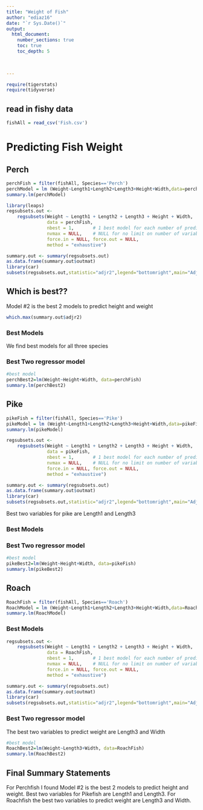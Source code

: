 ```yaml
---
title: "Weight of Fish"
author: "ediaz16"
date: "`r Sys.Date()`"  
output: 
  html_document:
    number_sections: true
    toc: true
    toc_depth: 5

 
    
---
```



```r
require(tigerstats)
require(tidyverse)
```

## read in fishy data
```r
fishAll = read_csv('Fish.csv')
```


# Predicting Fish Weight


## Perch

```r
perchFish = filter(fishAll, Species=='Perch')
perchModel = lm (Weight~Length1+Length2+Length3+Height+Width,data=perchFish)
summary.lm(perchModel)
```

```r
library(leaps)
regsubsets.out <-
    regsubsets(Weight ~ Length1 + Length2 + Length3 + Height + Width,
               data = perchFish,
               nbest = 1,       # 1 best model for each number of predictors
               nvmax = NULL,    # NULL for no limit on number of variables
               force.in = NULL, force.out = NULL,
               method = "exhaustive")

summary.out <- summary(regsubsets.out)
as.data.frame(summary.out$outmat)
library(car)
subsets(regsubsets.out,statistic="adjr2",legend="bottomright",main="Adjusted R^2")
```
  
## Which is best??  

Model #2 is the best 2 models to predict height and weight

```r
which.max(summary.out$adjr2)
```
### Best Models
We find best models for all three species

### Best Two regressor model
```r
#best model
perchBest2=lm(Weight~Height+Width, data=perchFish)
summary.lm(perchBest2)
```





## Pike

```r
pikeFish = filter(fishAll, Species=='Pike')
pikeModel = lm (Weight~Length1+Length2+Length3+Height+Width,data=pikeFish)
summary.lm(pikeModel)
```
```r


regsubsets.out <-
    regsubsets(Weight ~ Length1 + Length2 + Length3 + Height + Width,
               data = pikeFish,
               nbest = 1,       # 1 best model for each number of predictors
               nvmax = NULL,    # NULL for no limit on number of variables
               force.in = NULL, force.out = NULL,
               method = "exhaustive")

summary.out <- summary(regsubsets.out)
as.data.frame(summary.out$outmat)
library(car)
subsets(regsubsets.out,statistic="adjr2",legend="bottomright",main="Adjusted R^2")
```

Best two variables for pike are Length1 and Length3

### Best Models

### Best Two regressor model
```r
#best model
pikeBest2=lm(Weight~Height+Width, data=pikeFish)
summary.lm(pikeBest2)
```

## Roach
```r
RoachFish = filter(fishAll, Species=='Roach')
RoachModel = lm (Weight~Length1+Length2+Length3+Height+Width,data=RoachFish)
summary.lm(RoachModel)
```

### Best Models
```r

regsubsets.out <-
    regsubsets(Weight ~ Length1 + Length2 + Length3 + Height + Width,
               data = RoachFish,
               nbest = 1,       # 1 best model for each number of predictors
               nvmax = NULL,    # NULL for no limit on number of variables
               force.in = NULL, force.out = NULL,
               method = "exhaustive")

summary.out <- summary(regsubsets.out)
as.data.frame(summary.out$outmat)
library(car)
subsets(regsubsets.out,statistic="adjr2",legend="bottomright",main="Adjusted R^2")
```

### Best Two regressor model

The best  two variables to predict weight are Length3 and Width

```r
#best model
RoachBest2=lm(Weight~Length3+Width, data=RoachFish)
summary.lm(RoachBest2)
```

## Final Summary Statements

For Perchfish I found Model #2 is the best 2 models to predict height and weight. Best two variables for Pikefish are Length1 and Length3. For Roachfish the best  two variables to predict weight are Length3 and Width.